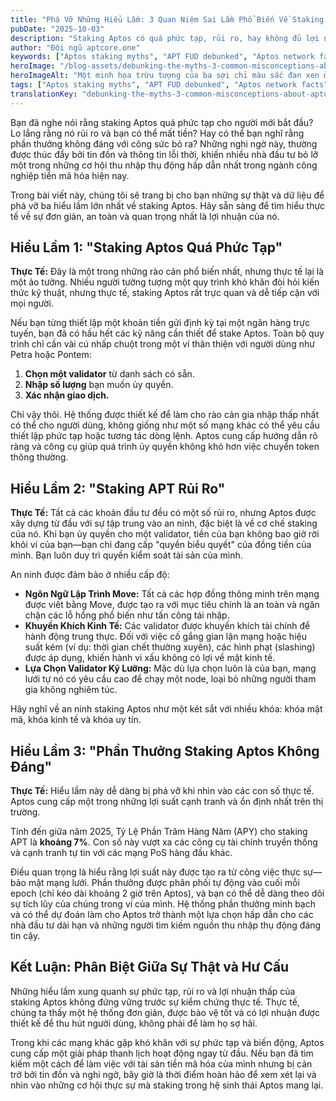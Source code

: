 ```yaml
---
title: "Phá Vỡ Những Hiểu Lầm: 3 Quan Niệm Sai Lầm Phổ Biến Về Staking Aptos Bạn Cần Biết"
pubDate: "2025-10-03"
description: "Staking Aptos có quá phức tạp, rủi ro, hay không đủ lợi nhuận? Chúng tôi phá vỡ 3 hiểu lầm lớn nhất bằng dữ liệu và sự thật. Khám phá sự thật và tối đa hóa phần thưởng APT của bạn."
author: "Đội ngũ aptcore.one"
keywords: ["Aptos staking myths", "APT FUD debunked", "Aptos network facts", "staking misconceptions"]
heroImage: "/blog-assets/debunking-the-myths-3-common-misconceptions-about-aptos-staking-you-need-to-know.jpg"
heroImageAlt: "Một minh họa trừu tượng của ba sợi chỉ màu sắc đan xen ở trung tâm, dần dần tách ra và phân thành ba con đường mượt mà riêng biệt kéo dài ra ngoài, tượng trưng cho sự rõ ràng và định hướng."
tags: ["Aptos staking myths", "APT FUD debunked", "Aptos network facts", "staking misconceptions"]
translationKey: "debunking-the-myths-3-common-misconceptions-about-aptos-staking-you-need-to-know"
---
```


Bạn đã nghe nói rằng staking Aptos quá phức tạp cho người mới bắt đầu? Lo lắng rằng nó rủi ro và bạn có thể mất tiền? Hay có thể bạn nghĩ rằng phần thưởng không đáng với công sức bỏ ra? Những nghi ngờ này, thường được thúc đẩy bởi tin đồn và thông tin lỗi thời, khiến nhiều nhà đầu tư bỏ lỡ một trong những cơ hội thu nhập thụ động hấp dẫn nhất trong ngành công nghiệp tiền mã hóa hiện nay.

Trong bài viết này, chúng tôi sẽ trang bị cho bạn những sự thật và dữ liệu để phá vỡ ba hiểu lầm lớn nhất về staking Aptos. Hãy sẵn sàng để tìm hiểu thực tế về sự đơn giản, an toàn và quan trọng nhất là lợi nhuận của nó.

## Hiểu Lầm 1: "Staking Aptos Quá Phức Tạp"

**Thực Tế:** Đây là một trong những rào cản phổ biến nhất, nhưng thực tế lại là một ảo tưởng. Nhiều người tưởng tượng một quy trình khó khăn đòi hỏi kiến thức kỹ thuật, nhưng thực tế, staking Aptos rất trực quan và dễ tiếp cận với mọi người.

Nếu bạn từng thiết lập một khoản tiền gửi định kỳ tại một ngân hàng trực tuyến, bạn đã có hầu hết các kỹ năng cần thiết để stake Aptos. Toàn bộ quy trình chỉ cần vài cú nhấp chuột trong một ví thân thiện với người dùng như Petra hoặc Pontem:
1. **Chọn một validator** từ danh sách có sẵn.
2. **Nhập số lượng** bạn muốn ủy quyền.
3. **Xác nhận giao dịch.**

Chỉ vậy thôi. Hệ thống được thiết kế để làm cho rào cản gia nhập thấp nhất có thể cho người dùng, không giống như một số mạng khác có thể yêu cầu thiết lập phức tạp hoặc tương tác dòng lệnh. Aptos cung cấp hướng dẫn rõ ràng và công cụ giúp quá trình ủy quyền không khó hơn việc chuyển token thông thường.

## Hiểu Lầm 2: "Staking APT Rủi Ro"

**Thực Tế:** Tất cả các khoản đầu tư đều có một số rủi ro, nhưng Aptos được xây dựng từ đầu với sự tập trung vào an ninh, đặc biệt là về cơ chế staking của nó. Khi bạn ủy quyền cho một validator, tiền của bạn không bao giờ rời khỏi ví của bạn—bạn chỉ đang cấp "quyền biểu quyết" của đồng tiền của mình. Bạn luôn duy trì quyền kiểm soát tài sản của mình.

An ninh được đảm bảo ở nhiều cấp độ:
* **Ngôn Ngữ Lập Trình Move:** Tất cả các hợp đồng thông minh trên mạng được viết bằng Move, được tạo ra với mục tiêu chính là an toàn và ngăn chặn các lỗ hổng phổ biến như tấn công tái nhập.
* **Khuyến Khích Kinh Tế:** Các validator được khuyến khích tài chính để hành động trung thực. Đối với việc cố gắng gian lận mạng hoặc hiệu suất kém (ví dụ: thời gian chết thường xuyên), các hình phạt (slashing) được áp dụng, khiến hành vi xấu không có lợi về mặt kinh tế.
* **Lựa Chọn Validator Kỹ Lưỡng:** Mặc dù lựa chọn luôn là của bạn, mạng lưới tự nó có yêu cầu cao để chạy một node, loại bỏ những người tham gia không nghiêm túc.

Hãy nghĩ về an ninh staking Aptos như một két sắt với nhiều khóa: khóa mật mã, khóa kinh tế và khóa uy tín.

## Hiểu Lầm 3: "Phần Thưởng Staking Aptos Không Đáng"

**Thực Tế:** Hiểu lầm này dễ dàng bị phá vỡ khi nhìn vào các con số thực tế. Aptos cung cấp một trong những lợi suất cạnh tranh và ổn định nhất trên thị trường.

Tính đến giữa năm 2025, Tỷ Lệ Phần Trăm Hàng Năm (APY) cho staking APT là **khoảng 7%**. Con số này vượt xa các công cụ tài chính truyền thống và cạnh tranh tự tin với các mạng PoS hàng đầu khác.

Điều quan trọng là hiểu rằng lợi suất này được tạo ra từ công việc thực sự—bảo mật mạng lưới. Phần thưởng được phân phối tự động vào cuối mỗi epoch (chỉ kéo dài khoảng 2 giờ trên Aptos), và bạn có thể dễ dàng theo dõi sự tích lũy của chúng trong ví của mình. Hệ thống phần thưởng minh bạch và có thể dự đoán làm cho Aptos trở thành một lựa chọn hấp dẫn cho các nhà đầu tư dài hạn và những người tìm kiếm nguồn thu nhập thụ động đáng tin cậy.

## Kết Luận: Phân Biệt Giữa Sự Thật và Hư Cấu

Những hiểu lầm xung quanh sự phức tạp, rủi ro và lợi nhuận thấp của staking Aptos không đứng vững trước sự kiểm chứng thực tế. Thực tế, chúng ta thấy một hệ thống đơn giản, được bảo vệ tốt và có lợi nhuận được thiết kế để thu hút người dùng, không phải để làm họ sợ hãi.

Trong khi các mạng khác gặp khó khăn với sự phức tạp và biến động, Aptos cung cấp một giải pháp thanh lịch hoạt động ngay từ đầu. Nếu bạn đã tìm kiếm một cách để làm việc với tài sản tiền mã hóa của mình nhưng bị cản trở bởi tin đồn và nghi ngờ, bây giờ là thời điểm hoàn hảo để xem xét lại và nhìn vào những cơ hội thực sự mà staking trong hệ sinh thái Aptos mang lại.